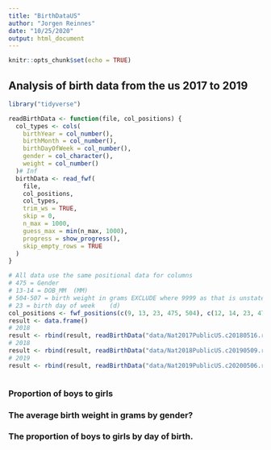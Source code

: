 ```yaml
---
title: "BirthDataUS"
author: "Jorgen Reinnes"
date: "10/25/2020"
output: html_document
---
```


```r
knitr::opts_chunk$set(echo = TRUE)
```

## Analysis of birth data from the us 2017 to 2019

```r


library("tidyverse")

readBirthData <- function(file, col_positions) {
  col_types <- cols(
    birthYear = col_number(),
    birthMonth = col_number(),
    birthDayOfWeek = col_number(),
    gender = col_character(),
    weight = col_number()
  )# Inf
  birthData <- read_fwf(
    file,
    col_positions,
    col_types,
    trim_ws = TRUE,
    skip = 0,
    n_max = 1000,
    guess_max = min(n_max, 1000),
    progress = show_progress(),
    skip_empty_rows = TRUE
  )
}

# All data use the same positional data for columns
# 475 = Gender
# 13-14 = DOB_MM  (MM)
# 504-507 = birth weight in grams EXCLUDE where 9999 as that is unstated weight!
# 23 = birth day of week    (d)
col_positions <- fwf_positions(c(9, 13, 23, 475, 504), c(12, 14, 23, 475, 507), c("birthYear", "birthMonth", "birthDayOfWeek", "gender", "weight"))
result <- data.frame()
# 2018
result <- rbind(result, readBirthData("data/Nat2017PublicUS.c20180516.r20180808.txt", col_positions))
# 2018
result <- rbind(result, readBirthData("data/Nat2018PublicUS.c20190509.r20190717.txt", col_positions))
# 2019
result <- rbind(result, readBirthData("data/Nat2019PublicUS.c20200506.r20200915.txt", col_positions))



```

### Proportion of boys to girls









### The average birth weight in grams by gender?




### The proportion of boys to girls by day of birth.